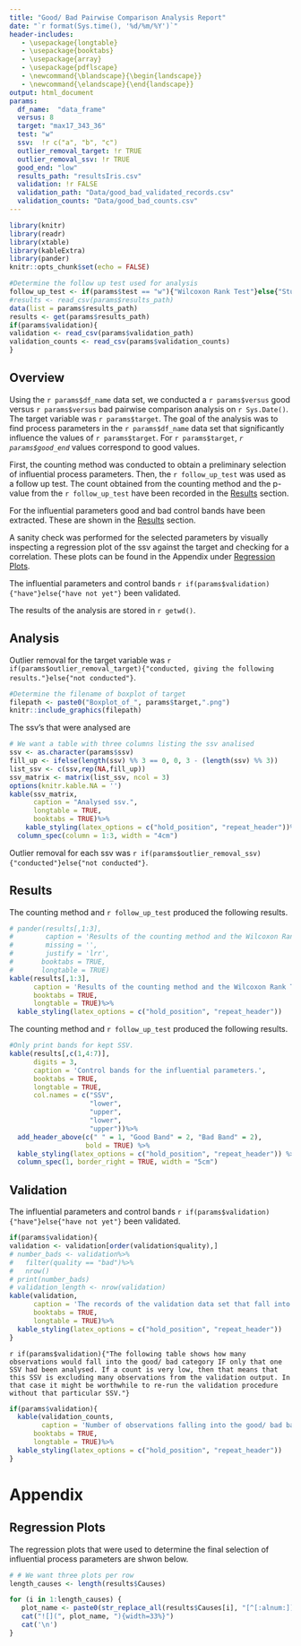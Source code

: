 ```yaml
---
title: "Good/ Bad Pairwise Comparison Analysis Report"
date: "`r format(Sys.time(), '%d/%m/%Y')`"
header-includes:
   - \usepackage{longtable}
   - \usepackage{booktabs}
   - \usepackage{array}
   - \usepackage{pdflscape}
   - \newcommand{\blandscape}{\begin{landscape}}
   - \newcommand{\elandscape}{\end{landscape}}
output: html_document
params:
  df_name:  "data_frame"
  versus: 8
  target: "max17_343_36"
  test: "w"
  ssv:  !r c("a", "b", "c")
  outlier_removal_target: !r TRUE
  outlier_removal_ssv: !r TRUE
  good_end: "low"
  results_path: "resultsIris.csv"
  validation: !r FALSE
  validation_path: "Data/good_bad_validated_records.csv"
  validation_counts: "Data/good_bad_counts.csv"
---
```


```r
library(knitr)
library(readr)
library(xtable)
library(kableExtra)
library(pander)
knitr::opts_chunk$set(echo = FALSE)
```

```r

#Determine the follow up test used for analysis
follow_up_test <- if(params$test == "w"){"Wilcoxon Rank Test"}else{"Student's t-test"}
#results <- read_csv(params$results_path)
data(list = params$results_path)
results <- get(params$results_path)
if(params$validation){
validation <- read_csv(params$validation_path)
validation_counts <- read_csv(params$validation_counts)
}
```

## Overview

Using the `r params$df_name` data set, we conducted a `r params$versus` good versus `r params$versus` bad pairwise comparison analysis on `r Sys.Date()`. The target variable was `r params$target`. The goal of the analysis was to find process parameters in the `r params$df_name` data set that significantly influence the values of `r params$target`.
For `r params$target`, *`r params$good_end`* values correspond to good values. 

First, the counting method was conducted to obtain a preliminary selection of influential process parameters. Then, the `r follow_up_test` was used as a follow up test. The count obtained from the counting method and the p-value from the `r follow_up_test` have been recorded in the [Results] section.

For the influential parameters good and bad control bands have been extracted. These are shown in the [Results] section.

A sanity check was performed for the selected parameters by visually inspecting a regression plot of the ssv against the target and checking for a correlation. These plots can be found in the Appendix under [Regression Plots].

The influential parameters and control bands `r if(params$validation){"have"}else{"have not yet"}` been validated.

The results of the analysis are stored in `r getwd()`.


## Analysis

Outlier removal for the target variable was `r if(params$outlier_removal_target){"conducted, giving the following results."}else{"not conducted"}`. 

```r
#Determine the filename of boxplot of target
filepath <- paste0("Boxplot_of_", params$target,".png")
knitr::include_graphics(filepath)
```

The ssv's that were analysed are 
```r
# We want a table with three columns listing the ssv analised
ssv <- as.character(params$ssv)
fill_up <- ifelse(length(ssv) %% 3 == 0, 0, 3 - (length(ssv) %% 3))
list_ssv <- c(ssv,rep(NA,fill_up))
ssv_matrix <- matrix(list_ssv, ncol = 3)
options(knitr.kable.NA = '')
kable(ssv_matrix,
      caption = "Analysed ssv.",
      longtable = TRUE,
      booktabs = TRUE)%>%
    kable_styling(latex_options = c("hold_position", "repeat_header"))%>%
  column_spec(column = 1:3, width = "4cm")

```
Outlier removal for each ssv was `r if(params$outlier_removal_ssv){"conducted"}else{"not conducted"}`.

## Results


The counting method and `r follow_up_test` produced the following results.

```r
# pander(results[,1:3],
#        caption = 'Results of the counting method and the Wilcoxon Rank Test.',
#        missing = '',
#        justify = 'lrr',
#       booktabs = TRUE,
#       longtable = TRUE)
kable(results[,1:3],
      caption = 'Results of the counting method and the Wilcoxon Rank Test.',
      booktabs = TRUE,
      longtable = TRUE)%>%
  kable_styling(latex_options = c("hold_position", "repeat_header"))
```


\blandscape

The counting method and `r follow_up_test` produced the following results.

```r
#Only print bands for kept SSV.
kable(results[,c(1,4:7)],
      digits = 3,
      caption = 'Control bands for the influential parameters.',
      booktabs = TRUE,
      longtable = TRUE,
      col.names = c("SSV",
                    "lower",
                    "upper",
                    "lower",
                    "upper"))%>%
  add_header_above(c(" " = 1, "Good Band" = 2, "Bad Band" = 2),
                   bold = TRUE) %>%
  kable_styling(latex_options = c("hold_position", "repeat_header")) %>%
  column_spec(1, border_right = TRUE, width = "5cm")
```
\elandscape

\newpage

## Validation

The influential parameters and control bands `r if(params$validation){"have"}else{"have not yet"}` been validated.

```r
if(params$validation){
validation <- validation[order(validation$quality),]
# number_bads <- validation%>%
#   filter(quality == "bad")%>%
#   nrow()
# print(number_bads)
# validation_length <- nrow(validation)
kable(validation,
      caption = 'The records of the validation data set that fall into all the good control bands resp. bad control bands.',
      booktabs = TRUE,
      longtable = TRUE)%>%
  kable_styling(latex_options = c("hold_position", "repeat_header"))
}
```

`r if(params$validation){"The following table shows how many observations would fall into the good/ bad category IF only that one SSV had been analysed. If a count is very low, then that means that this SSV is excluding many observations from the validation output. In that case it might be worthwhile to re-run the validation procedure without that particular SSV."}`

```r
if(params$validation){
  kable(validation_counts,
        caption = 'Number of observations falling into the good/ bad bands per SSV.',
      booktabs = TRUE,
      longtable = TRUE)%>%
  kable_styling(latex_options = c("hold_position", "repeat_header"))
}
```




# Appendix

## Regression Plots

The regression plots that were used to determine the final selection of influential process parameters are shwon below.

```r
# # We want three plots per row
length_causes <- length(results$Causes)

for (i in 1:length_causes) {
   plot_name <- paste0(str_replace_all(results$Causes[i], "[^[:alnum:]]", ""), "_against_", params$target,".png")
   cat("![](", plot_name, "){width=33%}")
   cat('\n')
}

```






